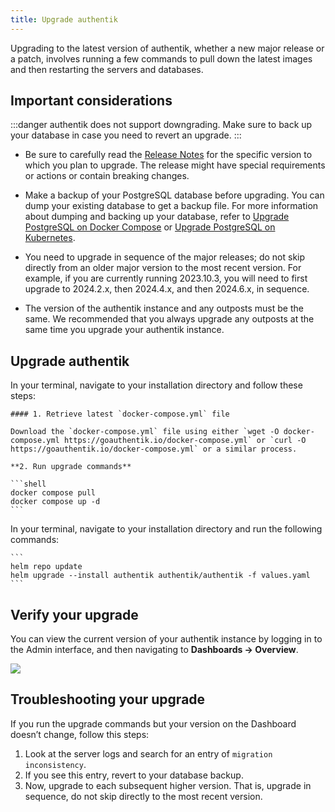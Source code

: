 ```yaml
---
title: Upgrade authentik
---
```


Upgrading to the latest version of authentik, whether a new major release or a patch, involves running a few commands to pull down the latest images and then restarting the servers and databases.

## Important considerations

:::danger
authentik does not support downgrading. Make sure to back up your database in case you need to revert an upgrade.
:::

-   Be sure to carefully read the [Release Notes](../releases/) for the specific version to which you plan to upgrade. The release might have special requirements or actions or contain breaking changes.

-   Make a backup of your PostgreSQL database before upgrading. You can dump your existing database to get a backup file. For more information about dumping and backing up your database, refer to [Upgrade PostgreSQL on Docker Compose](../troubleshooting/postgres/upgrade_docker.md) or [Upgrade PostgreSQL on Kubernetes](../troubleshooting/postgres/upgrade_kubernetes.md).

-   You need to upgrade in sequence of the major releases; do not skip directly from an older major version to the most recent version. For example, if you are currently running 2023.10.3, you will need to first upgrade to 2024.2.x, then 2024.4.x, and then 2024.6.x, in sequence.

-   The version of the authentik instance and any outposts must be the same. We recommended that you always upgrade any outposts at the same time you upgrade your authentik instance.

## Upgrade authentik


<Tabs groupId="platform">
  <TabItem value="docker-compose" label="Docker Compose" default>
    In your terminal, navigate to your installation directory and follow these steps:

    #### 1. Retrieve latest `docker-compose.yml` file

    Download the `docker-compose.yml` file using either `wget -O docker-compose.yml https://goauthentik.io/docker-compose.yml` or `curl -O https://goauthentik.io/docker-compose.yml` or a similar process.

    **2. Run upgrade commands**

    ```shell
    docker compose pull
    docker compose up -d
    ```

  </TabItem>
<TabItem value="kubernetes" label="Kubernetes">
    In your terminal, navigate to your installation directory and run the following commands:

    ```
    helm repo update
    helm upgrade --install authentik authentik/authentik -f values.yaml
    ```

  </TabItem>
</Tabs>

## Verify your upgrade

You can view the current version of your authentik instance by logging in to the Admin interface, and then navigating to **Dashboards -> Overview**.

![](./version1.png)

## Troubleshooting your upgrade

If you run the upgrade commands but your version on the Dashboard doesn’t change, follow this steps:

1. Look at the server logs and search for an entry of `migration inconsistency`.
2. If you see this entry, revert to your database backup.
3. Now, upgrade to each subsequent higher version. That is, upgrade in sequence, do not skip directly to the most recent version.
